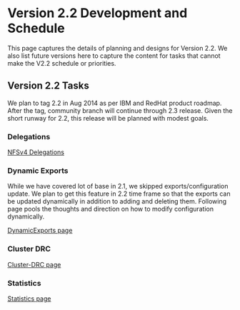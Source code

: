 = Version 2.2 Development and Schedule =
This page captures the details of planning and designs for Version 2.2. We also list future versions here to capture the content for tasks that cannot make the V2.2 schedule or priorities.

== Version 2.2 Tasks ==
We plan to tag 2.2 in Aug 2014 as per IBM and RedHat product roadmap. After the tag, community
branch will continue through 2.3 release. Given the short runway for 2.2, this release will be planned with modest goals.

=== Delegations ===
[https://github.com/nfs-ganesha/nfs-ganesha/wiki/NFSv4-Delegations NFSv4 Delegations]

=== Dynamic Exports ===
While we have covered lot of base in 2.1, we skipped exports/configuration update.
We plan to get this feature in 2.2 time frame so that the exports can be updated dynamically
in addition to adding and deleting them. Following page pools the thoughts and direction on
how to modify configuration dynamically.

[https://github.com/nfs-ganesha/nfs-ganesha/wiki/DynamicExports  DynamicExports page]

=== Cluster DRC ===
[https://github.com/nfs-ganesha/nfs-ganesha/wiki/Cluster-DRC  Cluster-DRC page]

=== Statistics ===
[https://github.com/nfs-ganesha/nfs-ganesha/wiki/Statistics  Statistics page]